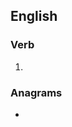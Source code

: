 ==English==

===Verb===
{{head|en|present participle}}

# {{present participle of|stickle|lang=en|nocat=1}}

===Anagrams===
* {{anagrams|en|a=cgiiklnst|ticklings}}